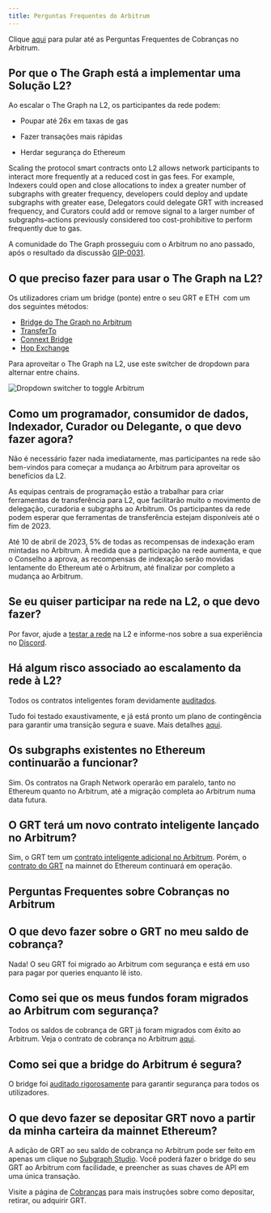 ```yaml
---
title: Perguntas Frequentes do Arbitrum
---
```


Clique [aqui](#billing-on-arbitrum-faqs) para pular até as Perguntas Frequentes de Cobranças no Arbitrum.

## Por que o The Graph está a implementar uma Solução L2?

Ao escalar o The Graph na L2, os participantes da rede podem:

- Poupar até 26x em taxas de gas

- Fazer transações mais rápidas

- Herdar segurança do Ethereum

Scaling the protocol smart contracts onto L2 allows network participants to interact more frequently at a reduced cost in gas fees. For example, Indexers could open and close allocations to index a greater number of subgraphs with greater frequency, developers could deploy and update subgraphs with greater ease, Delegators could delegate GRT with increased frequency, and Curators could add or remove signal to a larger number of subgraphs–actions previously considered too cost-prohibitive to perform frequently due to gas.

A comunidade do The Graph prosseguiu com o Arbitrum no ano passado, após o resultado da discussão [GIP-0031](https://forum.thegraph.com/t/gip-0031-arbitrum-grt-bridge/3305).

## O que preciso fazer para usar o The Graph na L2?

Os utilizadores criam um bridge (ponte) entre o seu GRT e ETH  com um dos seguintes métodos:

- [Bridge do The Graph no Arbitrum](https://bridge.arbitrum.io/?l2ChainId=42161)
- [TransferTo](https://transferto.xyz/swap)
- [Connext Bridge](https://bridge.connext.network/)
- [Hop Exchange](https://app.hop.exchange/#/send?token=ETH)

Para aproveitar o The Graph na L2, use este switcher de dropdown para alternar entre chains.

![Dropdown switcher to toggle Arbitrum](/img/arbitrum-screenshot-toggle.png)

## Como um programador, consumidor de dados, Indexador, Curador ou Delegante, o que devo fazer agora?

Não é necessário fazer nada imediatamente, mas participantes na rede são bem-vindos para começar a mudança ao Arbitrum para aproveitar os benefícios da L2.

As equipas centrais de programação estão a trabalhar para criar ferramentas de transferência para L2, que facilitarão muito o movimento de delegação, curadoria e subgraphs ao Arbitrum. Os participantes da rede podem esperar que ferramentas de transferência estejam disponíveis até o fim de 2023.

Até 10 de abril de 2023, 5% de todas as recompensas de indexação eram mintadas no Arbitrum. À medida que a participação na rede aumenta, e que o Conselho a aprova, as recompensas de indexação serão movidas lentamente do Ethereum até o Arbitrum, até finalizar por completo a mudança ao Arbitrum.

## Se eu quiser participar na rede na L2, o que devo fazer?

Por favor, ajude a [testar a rede](https://testnet.thegraph.com/explorer) na L2 e informe-nos sobre a sua experiência no [Discord](https://discord.gg/graphprotocol).

## Há algum risco associado ao escalamento da rede à L2?

Todos os contratos inteligentes foram devidamente [auditados](https://github.com/graphprotocol/contracts/blob/dev/audits/OpenZeppelin/2022-07-graph-arbitrum-bridge-audit.pdf).

Tudo foi testado exaustivamente, e já está pronto um plano de contingência para garantir uma transição segura e suave. Mais detalhes [aqui](https://forum.thegraph.com/t/gip-0037-the-graph-arbitrum-deployment-with-linear-rewards-minted-in-l2/3551#risks-and-security-considerations-20).

## Os subgraphs existentes no Ethereum continuarão a funcionar?

Sim. Os contratos na Graph Network operarão em paralelo, tanto no Ethereum quanto no Arbitrum, até a migração completa ao Arbitrum numa data futura.

## O GRT terá um novo contrato inteligente lançado no Arbitrum?

Sim, o GRT tem um [contrato inteligente adicional no Arbitrum](https://arbiscan.io/address/0x9623063377ad1b27544c965ccd7342f7ea7e88c7). Porém, o [contrato do GRT](https://etherscan.io/token/0xc944e90c64b2c07662a292be6244bdf05cda44a7) na mainnet do Ethereum continuará em operação.

## Perguntas Frequentes sobre Cobranças no Arbitrum

## O que devo fazer sobre o GRT no meu saldo de cobrança?

Nada! O seu GRT foi migrado ao Arbitrum com segurança e está em uso para pagar por queries enquanto lê isto.

## Como sei que os meus fundos foram migrados ao Arbitrum com segurança?

Todos os saldos de cobrança de GRT já foram migrados com êxito ao Arbitrum. Veja o contrato de cobrança no Arbitrum [aqui](https://arbiscan.io/address/0x1B07D3344188908Fb6DEcEac381f3eE63C48477a).

## Como sei que a bridge do Arbitrum é segura?

O bridge foi [auditado rigorosamente](https://code4rena.com/contests/2022-10-the-graph-l2-bridge-contest) para garantir segurança para todos os utilizadores.

## O que devo fazer se depositar GRT novo a partir da minha carteira da mainnet Ethereum?

A adição de GRT ao seu saldo de cobrança no Arbitrum pode ser feito em apenas um clique no [Subgraph Studio](https://thegraph.com/studio/). Você poderá fazer o bridge do seu GRT ao Arbitrum com facilidade, e preencher as suas chaves de API em uma única transação.

Visite a página de [Cobranças](https://thegraph.com/docs/en/billing/) para mais instruções sobre como depositar, retirar, ou adquirir GRT.
